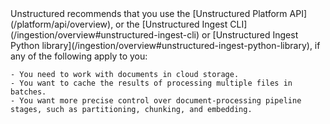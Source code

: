 <Info>
    Unstructured recommends that you use the [Unstructured Platform API](/platform/api/overview), 
    or the [Unstructured Ingest CLI](/ingestion/overview#unstructured-ingest-cli) or 
    [Unstructured Ingest Python library](/ingestion/overview#unstructured-ingest-python-library), if any of the following apply 
    to you:
    
    - You need to work with documents in cloud storage.
    - You want to cache the results of processing multiple files in batches.
    - You want more precise control over document-processing pipeline stages, such as partitioning, chunking, and embedding.
</Info>
